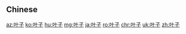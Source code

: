 {{also|葉子}}
==Chinese==
{{zh-see|葉子}}

[[az:叶子]]
[[ko:叶子]]
[[hu:叶子]]
[[mg:叶子]]
[[ja:叶子]]
[[ro:叶子]]
[[chr:叶子]]
[[uk:叶子]]
[[zh:叶子]]